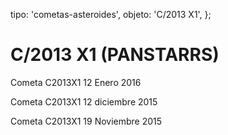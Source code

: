 
  tipo: 'cometas-asteroides',
  objeto: 'C/2013 X1',
};

# C/2013 X1 (PANSTARRS)

<Imagen
  src="registro/c2013-x1_20160112_c2013x1_20160112_i88.jpg"
  fecha="20160112"
/>

Cometa C2013X1 12 Enero 2016

<Imagen
  src="registro/c2013-x1_20151212_2013x1_20151212_i88.jpg"
  fecha="20151212"
/>

<Imagen
  src="registro/c2013-x1_20151212_2013x1rgb_20151212_i88.jpg"
  fecha="20151212"
/>

Cometa C2013X1 12 diciembre 2015

<Imagen
  src="registro/c2013-x1_20151119_2013x1_20151119_i88.jpg"
  fecha="20151119"
/>

Cometa C2013X1 19 Noviembre 2015